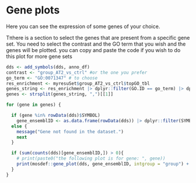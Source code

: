 
# Gene plots

Here you can see the expression of some genes of your choice. 

Tπhere is a section to select the genes that are present from a specific gene set. You need to select the contrast and the GO term that you wish and the genes will be plotted. you can copy and paste the code if you wish to do this plot for more gene sets

```r
dds <- add_symbols(dds, anno_df)
contrast <- "group_AT2_vs_ctrl" #or the one you prefer
go_term <- "GO:0071347" # to choose
res_enrichment <- myresuSet$group_AT2_vs_ctrl$topGO_tbl
genes_string <- res_enrichment |> dplyr::filter(GO.ID == go_term) |> dplyr::pull(genes)
genes <- strsplit(genes_string, ",")[[1]]

for (gene in genes) {

  if (gene %in% rowData(dds)$SYMBOL)
    gene_ensemblID <- as.data.frame(rowData(dds)) |> dplyr::filter(SYMBOL == gene) |> rownames()
  else {
    message("Gene not found in the dataset.")
    next
  }

  if (sum(counts(dds)[gene_ensemblID,]) > 0){
    # print(paste0("the following plot is for gene: ", gene))
    print(mosdef::gene_plot(dds, gene_ensemblID, intgroup = "group") + ggtitle(gene))
  }
}

```
